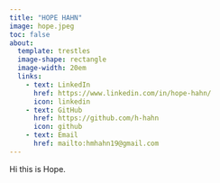 ```yaml
---
title: "HOPE HAHN"
image: hope.jpeg
toc: false
about:
  template: trestles
  image-shape: rectangle
  image-width: 20em
  links: 
    - text: LinkedIn
      href: https://www.linkedin.com/in/hope-hahn/
      icon: linkedin
    - text: GitHub
      href: https://github.com/h-hahn
      icon: github
    - text: Email
      href: mailto:hmhahn19@gmail.com
---
```


Hi this is Hope.

